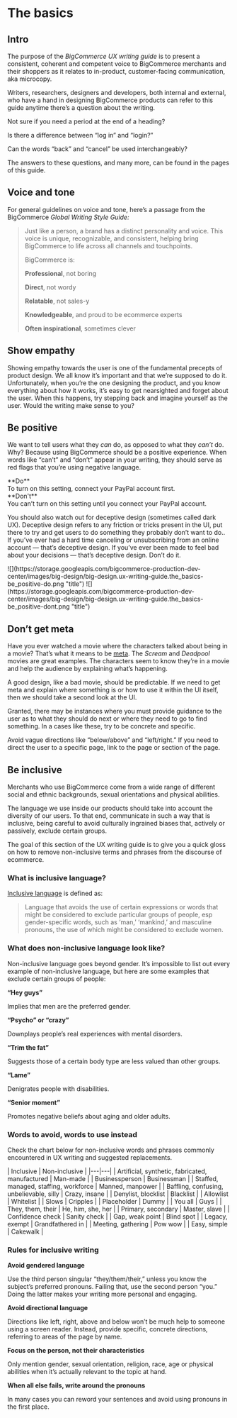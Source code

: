 
# The basics

## Intro

The purpose of the _BigCommerce_ _UX writing guide_ is to present a consistent, coherent and competent voice to BigCommerce merchants and their shoppers as it relates to in-product, customer-facing communication, aka microcopy.

Writers, researchers, designers and developers, both internal and external, who have a hand in designing BigCommerce products can refer to this guide anytime there’s a question about the writing.

Not sure if you need a period at the end of a heading?

Is there a difference between “log in” and “login?”

Can the words “back” and “cancel” be used interchangeably?

The answers to these questions, and many more, can be found in the pages of this guide.

## Voice and tone

For general guidelines on voice and tone, here’s a passage from the BigCommerce _Global Writing Style Guide:_

> Just like a person, a brand has a distinct personality and voice. This voice is unique, recognizable, and consistent, helping bring BigCommerce to life across all channels and touchpoints.
> 
> BigCommerce is:
> 
> **Professional**, not boring
> 
> **Direct**, not wordy
> 
> **Relatable**, not sales-y
> 
> **Knowledgeable**, and proud to be ecommerce experts
> 
> **Often inspirational**, sometimes clever

## Show empathy

Showing empathy towards the user is one of the fundamental precepts of product design. We all know it’s important and that we’re supposed to do it. Unfortunately, when you’re the one designing the product, and you know everything about how it works, it’s easy to get nearsighted and forget about the user. When this happens, try stepping back and imagine yourself as the user. Would the writing make sense to you?

## Be positive

We want to tell users what they _can_ do, as opposed to what they _can’t_ do. Why? Because using BigCommerce should be a positive experience. When words like “can’t” and “don’t” appear in your writing, they should serve as red flags that you’re using negative language.

<DosAndDonts>
<Dos hideHeader={true}>
<div class="hidden">
**Do**
</div>
<div>
To turn on this setting, connect your PayPal account first.
</div>
</Dos>
<Donts hideHeader={true}>
<div class="hidden">
**Don't**
</div>
<div>
You can’t turn on this setting until you connect your PayPal account.
</div>
</Donts>
</DosAndDonts>

You should also watch out for deceptive design (sometimes called dark UX). Deceptive design refers to any friction or tricks present in the UI, put there to try and get users to do something they probably don’t want to do.. If you’ve ever had a hard time canceling or unsubscribing from an online account — that’s deceptive design. If you’ve ever been made to feel bad about your decisions — that’s deceptive design. Don’t do it.



<DosAndDonts>
<Dos>
![](https://storage.googleapis.com/bigcommerce-production-dev-center/images/big-design/big-design.ux-writing-guide.the_basics-be_positive-do.png "title")
</Dos>
<Donts>
![](https://storage.googleapis.com/bigcommerce-production-dev-center/images/big-design/big-design.ux-writing-guide.the_basics-be_positive-dont.png "title")
</Donts>
</DosAndDonts>

## Don’t get meta

Have you ever watched a movie where the characters talked about being in a movie? That’s what it means to be [meta](https://www.merriam-webster.com/dictionary/meta "https://www.merriam-webster.com/dictionary/meta"). The _Scream_ and _Deadpool_ movies are great examples. The characters seem to know they’re in a movie and help the audience by explaining what’s happening.

A good design, like a bad movie, should be predictable. If we need to get meta and explain where something is or how to use it within the UI itself, then we should take a second look at the UI.

Granted, there may be instances where you must provide guidance to the user as to what they should do next or where they need to go to find something. In a cases like these, try to be concrete and specific. 

Avoid vague directions like “below/above” and “left/right.” If you need to direct the user to a specific page, link to the page or section of the page.

## Be inclusive

Merchants who use BigCommerce come from a wide range of different social and ethnic backgrounds, sexual orientations and physical abilities.

The language we use inside our products should take into account the diversity of our users. To that end, communicate in such a way that is inclusive, being careful to avoid culturally ingrained biases that, actively or passively, exclude certain groups.

The goal of this section of the UX writing guide is to give you a quick gloss on how to remove non-inclusive terms and phrases from the discourse of ecommerce.

### What is inclusive language?

[Inclusive language](https://www.collinsdictionary.com/dictionary/english/inclusive-language "https://www.collinsdictionary.com/dictionary/english/inclusive-language") is defined as:

> Language that avoids the use of certain expressions or words that might be considered to exclude particular groups of people, esp gender-specific words, such as ‘man,’ ‘mankind,’ and masculine pronouns, the use of which might be considered to exclude women.

### What does non-inclusive language look like?

Non-inclusive language goes beyond gender. It’s impossible to list out every example of non-inclusive language, but here are some examples that exclude certain groups of people:

**“Hey guys”**

Implies that men are the preferred gender.

**“Psycho” or “crazy”**

Downplays people’s real experiences with mental disorders.

**“Trim the fat”**

Suggests those of a certain body type are less valued than other groups.

**“Lame”**

Denigrates people with disabilities.

**“Senior moment”**

Promotes negative beliefs about aging and older adults.

### Words to avoid, words to use instead

Check the chart below for non-inclusive words and phrases commonly encountered in UX writing and suggested replacements.

<ComparisonTable>
| Inclusive |  Non-inclusive |
|---|---|
| Artificial, synthetic, fabricated, manufactured   | Man-made |
| Businessperson                                    | Businessman |
| Staffed, managed, staffing, workforce             | Manned, manpower |
| Baffling, confusing, unbelievable, silly          | Crazy, insane |
| Denylist, blocklist                               | Blacklist |
| Allowlist                                         | Whitelist |
| Slows                                             | Cripples |
| Placeholder                                       | Dummy |
| You all                                           | Guys |
| They, them, their                                 | He, him, she, her |
| Primary, secondary                                | Master, slave |
| Confidence check                                  | Sanity check |
| Gap, weak point                                   | Blind spot |
| Legacy, exempt                                    | Grandfathered in |
| Meeting, gathering                                | Pow wow |
| Easy, simple                                      | Cakewalk |
</ComparisonTable>

### Rules for inclusive writing

**Avoid gendered language**

Use the third person singular “they/them/their,” unless you know the subject’s preferred pronouns. Failing that, use the second person “you.” Doing the latter makes your writing more personal and engaging.

**Avoid directional language**

Directions like left, right, above and below won’t be much help to someone using a screen reader. Instead, provide specific, concrete directions, referring to areas of the page by name.

**Focus on the person, not their characteristics**

Only mention gender, sexual orientation, religion, race, age or physical abilities when it’s actually relevant to the topic at hand.

**When all else fails, write around the pronouns**

In many cases you can reword your sentences and avoid using pronouns in the first place.

